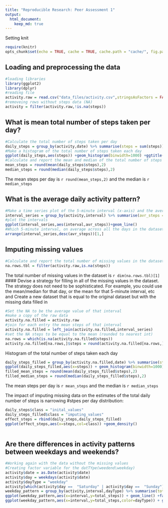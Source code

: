 ```yaml
---
title: "Reproducible Research: Peer Assessment 1"
output: 
  html_document:
    keep_md: true
---
```


Setting knit
```r
require(knitr)
opts_chunk$set(echo = TRUE, cache = TRUE, cache.path = "cache/", fig.path = "figure/")
```
## Loading and preprocessing the data
```r
#loading libraries
library(ggplot2)
library(dplyr)
#reading file
activity.raw = read.csv("data_files/activity.csv",stringsAsFactors = FALSE)
#removeing rows without steps data (NA)
activity = filter(activity.raw,!is.na(steps))
```


## What is mean total number of steps taken per day?
```r
#Calculate the total number of steps taken per day    
daily_steps = group_by(activity,date) %>% summarise(steps = sum(steps))    
#Make a histogram of the total number of steps taken each day
ggplot(daily_steps,aes(steps)) +geom_histogram(binwidth=1000) +ggtitle("histogram of the total number of steps taken each day")
#Calculate and report the mean and median of the total number of steps taken per day
mean_steps = round(mean(daily_steps$steps),2)
median_steps = round(median(daily_steps$steps),2)
```
The mean steps per day is ```r round(mean_steps,2)``` and the median is ```r  median_steps```

## What is the average daily activity pattern?
```r
#Make a time series plot of the 5-minute interval (x-axis) and the average number of steps taken, averaged across all days (y-axis)
interval_series = group_by(activity,interval) %>% summarise(avr_steps = mean(steps))
#plot the intervals
ggplot(interval_series,aes(interval,avr_steps))+geom_line()
#Which 5-minute interval, on average across all the days in the dataset, contains the maximum number of steps?
arrange(interval_series,desc(avr_steps))[1,]
```
## Imputing missing values
```r
#Calculate and report the total number of missing values in the dataset (i.e. the total number of rows with NAs)
na.rows.tbl = filter(activity.raw,is.na(steps))
```
 The total number of missing values in the dataset is ```r dim(na.rows.tbl)[1]```
#### Devise a strategy for filling in all of the missing values in the dataset. The strategy does not need to be sophisticated. For example, you could use the mean/median for that day, or the mean for that 5-minute interval, etc and Create a new dataset that is equal to the original dataset but with the missing data filled in
```r
#Set the NA to be the average value of that interval
#make a copy of the raw data
activity.na.filled = activity.raw
#join for each entry the mean steps of that interval
activity.na.filled = left_join(activity.na.filled,interval_series)
#set the NA steps to be equal to the mean (rounded to nearest int)
na.rows = which(is.na(activity.na.filled$steps))
activity.na.filled[na.rows,]$steps = round(activity.na.filled[na.rows,]$avr_steps,0)
```
Histogram of the total number of steps taken each day
```r
daily_steps_filled = group_by(activity.na.filled,date) %>% summarise(steps = sum(steps))
ggplot(daily_steps_filled,aes(x=steps)) + geom_histogram(binwidth=1000)
filled_mean_steps = round(mean(daily_steps_filled$steps),2)
filled_median_steps = round(median(daily_steps_filled$steps),2)
```
The mean steps per day is ```r mean_steps``` and the median is ```r median_steps```

The impact of imputing missing data on the estimates of the total daily number of steps is narrowing #stpes per day distribution:
``` r
daily_steps$class = "inital_values"
daily_steps_filled$class = "imputing_values"
effect_steps = rbind(daily_steps,daily_steps_filled)
ggplot(effect_steps,aes(x=steps,col=class)) +geom_density()
  
```

## Are there differences in activity patterns between weekdays and weekends?

``` r
#Working again with the data without the missing values
#Creating factor variable for the datTYpe(weedend\weekday)
activity$date = as.Date(activity$date)
activity$day = weekdays(activity$date)
activity$dayType = "weekday"
activity[which(activity$day ==  "Saturday" | activity$day ==  "Sunday"),]$dayType = "weedend"
weekday_pattern = group_by(activity,interval,dayType) %>% summarise(total_steps = mean(steps))
ggplot(weekday_pattern,aes(x=interval,y=total_steps)) + geom_line() +facet_wrap(~dayType,ncol=1) +ylab("Average #Steps")
ggplot(weekday_pattern,aes(x=interval,y=total_steps,color=dayType)) + geom_line() +ylab("Average #Steps")
```